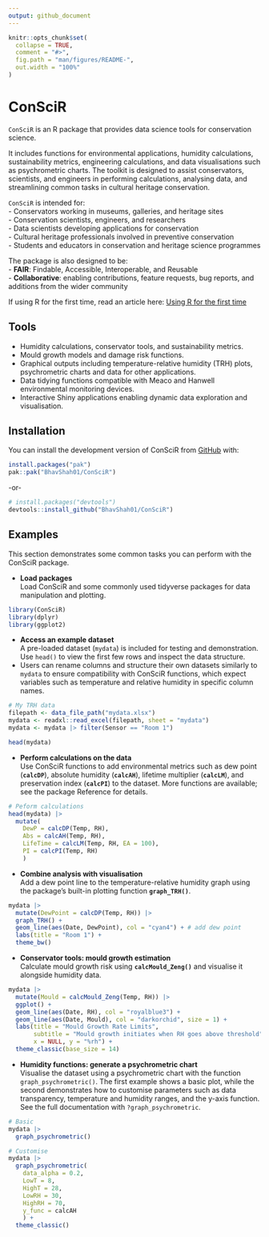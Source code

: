 ```yaml
---
output: github_document
---
```


<!-- README.md is generated from README.Rmd. Please edit that file -->

```r
knitr::opts_chunk$set(
  collapse = TRUE,
  comment = "#>",
  fig.path = "man/figures/README-",
  out.width = "100%"
)
```

# ConSciR

<!-- badges: start -->

<!-- badges: end -->

`ConSciR` is an R package that provides data science tools for conservation science.

It includes functions for environmental applications, humidity calculations, sustainability metrics, engineering calculations, and data visualisations such as psychrometric charts. 
The toolkit is designed to assist conservators, scientists, and engineers in performing 
calculations, analysing data, and streamlining common tasks in cultural heritage conservation.

`ConSciR` is intended for:\
- Conservators working in museums, galleries, and heritage sites\
- Conservation scientists, engineers, and researchers\
- Data scientists developing applications for conservation\
- Cultural heritage professionals involved in preventive conservation\
- Students and educators in conservation and heritage science programmes

The package is also designed to be:\
- **FAIR**: Findable, Accessible, Interoperable, and Reusable\
- **Collaborative**: enabling contributions, feature requests, bug reports, and\
additions from the wider community

If using R for the first time, read an article here: [Using R for the first time](https://bhavshah01.github.io/ConSciR/articles/ConSciR-FirstTimeR.html)

## Tools

-   Humidity calculations, conservator tools, and sustainability metrics.
-   Mould growth models and damage risk functions.
-   Graphical outputs including temperature-relative humidity (TRH) plots, psychrometric charts and data for other applications.
-   Data tidying functions compatible with Meaco and Hanwell environmental monitoring devices.
-   Interactive Shiny applications enabling dynamic data exploration and visualisation.

## Installation

You can install the development version of ConSciR from [GitHub](https://github.com/BhavShah01/ConSciR) with:

``` r
install.packages("pak")
pak::pak("BhavShah01/ConSciR")
```

-or-

``` r
# install.packages("devtools")
devtools::install_github("BhavShah01/ConSciR")
```

## Examples

This section demonstrates some common tasks you can perform with the ConSciR package.

-   **Load packages**\
    Load ConSciR and some commonly used tidyverse packages for data manipulation and plotting.

```r
library(ConSciR)
library(dplyr)
library(ggplot2)
```

-   **Access an example dataset**\
    A pre-loaded dataset (`mydata`) is included for testing and demonstration. Use `head()` to view the first few rows and inspect the data structure.
-   Users can rename columns and structure their own datasets similarly to `mydata` to ensure compatibility with ConSciR functions, which expect variables such as temperature and relative humidity in specific column names.

```r
# My TRH data
filepath <- data_file_path("mydata.xlsx")
mydata <- readxl::read_excel(filepath, sheet = "mydata")
mydata <- mydata |> filter(Sensor == "Room 1")

head(mydata)
```

-   **Perform calculations on the data**\
    Use ConSciR functions to add environmental metrics such as dew point (**`calcDP`**), absolute humidity (**`calcAH`**), lifetime multiplier (**`calcLM`**), and preservation index (**`calcPI`**) to the dataset. More functions are available; see the package Reference for details.

```r
# Peform calculations
head(mydata) |>
  mutate(
    DewP = calcDP(Temp, RH), 
    Abs = calcAH(Temp, RH), 
    LifeTime = calcLM(Temp, RH, EA = 100), 
    PI = calcPI(Temp, RH)
    )
```

-   **Combine analysis with visualisation**\
    Add a dew point line to the temperature-relative humidity graph using the package’s built-in plotting function **`graph_TRH()`**.

```r
mydata |>
  mutate(DewPoint = calcDP(Temp, RH)) |>
  graph_TRH() + 
  geom_line(aes(Date, DewPoint), col = "cyan4") + # add dew point
  labs(title = "Room 1") +
  theme_bw()
```

-   **Conservator tools: mould growth estimation**\
    Calculate mould growth risk using **`calcMould_Zeng()`** and visualise it alongside humidity data.

```r
mydata |>
  mutate(Mould = calcMould_Zeng(Temp, RH)) |>
  ggplot() +
  geom_line(aes(Date, RH), col = "royalblue3") +
  geom_line(aes(Date, Mould), col = "darkorchid", size = 1) +
  labs(title = "Mould Growth Rate Limits", 
       subtitle = "Mould growth initiates when RH goes above threshold",
       x = NULL, y = "%rh") + 
  theme_classic(base_size = 14)
```

-   **Humidity functions: generate a psychrometric chart**\
    Visualise the dataset using a psychrometric chart with the function `graph_psychrometric()`. The first example shows a basic plot, while the second demonstrates how to customise parameters such as data transparency, temperature and humidity ranges, and the y-axis function. See the full documentation with `?graph_psychrometric`.

```r

# Basic
mydata |>
  graph_psychrometric() 

# Customise 
mydata |>
  graph_psychrometric(
    data_alpha = 0.2,
    LowT = 8, 
    HighT = 28,
    LowRH = 30,
    HighRH = 70,
    y_func = calcAH
    ) +
  theme_classic()
```
